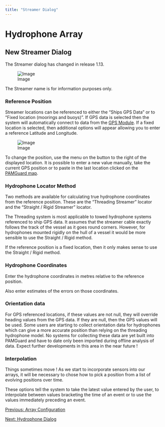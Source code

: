 ```yaml
---
title: "Streamer Dialog"
---
```

Hydrophone Array
================

New Streamer Dialog
-------------------

  
The Streamer dialog has changed in release 1.13.

![Image](./Images/NewStreamer.png)  
  

The Streamer name is for information purposes only.

### Reference Position

Streamer locations can be referenced to either the "Ships GPS Data" or to "Fixed location (moorings and buoys)". If GPS data is selected then the system will automatically connect to data from the [GPS Module](../../../mapping/NMEA/docs/ConfiguringGPS.html). If a fixed location is selected, then additional options will appear allowing you to enter a reference Latitude and Longitude.

![Image](./Images/FixedStreamer.png)  

To change the position, use the menu on the button to the right of the displayed location. It is possible to enter a new value manually, take the current GPS position or to paste in the last location clicked on the [PAMGuard map](../../../mapping/mapHelp/docs/overview.html).  

### Hydrophone Locator Method

Two methods are available for calculating true hydrophone coordinates from the reference position. These are the "Threading Streamer" locator and the "Straight / Rigid Streamer" locator.

The Threading system is most applicable to towed hydrophone systems referenced to ship GPS data. It assumes that the streamer cable exactly follows the track of the vessel as it goes round corners. However, for hydrophones mounted rigidly on the hull of a vessel it would be more sensible to use the Straight / Rigid method.

If the reference position is a fixed location, then it only makes sense to use the Straight / Rigid method.

  

### Hydrophone Coordinates

Enter the hydrophone coordinates in metres relative to the reference position.

Also enter estimates of the errors on those coordinates.

### Orientation data

For GPS referenced locations, if these values are not null, they will override heading values from the GPS data. If they are null, then the GPS values will be used. Some users are starting to collect orientation data for hydrophones which can give a more accurate position than relying on the threading hydrophone model. No systems for collecting these data are yet built into PAMGuard and have to date only been imported during offline analysis of data. Expect further developments in this area in the near future !

  

### Interpolation

Things sometimes move ! As we start to incorporate sensors into our arrays, it will be necessary to chose how to pick a position from a list of evolving positions over time.

These options tell the system to take the latest value entered by the user, to interpolate between values bracketing the time of an event or to use the values immediately preceding an event.

[Previous: Array Configuration](Array_Configuration.html)

[Next: Hydrophone Dialog](Array_NewHydrophone.html)
